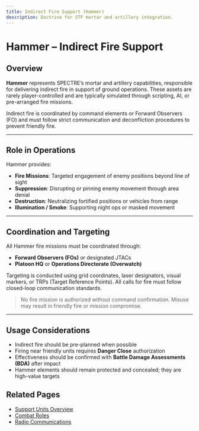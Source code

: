```yaml
---
title: Indirect Fire Support (Hammer)
description: Doctrine for STF mortar and artillery integration.
---
```


# Hammer – Indirect Fire Support

## Overview

**Hammer** represents SPECTRE’s mortar and artillery capabilities, responsible for delivering indirect fire in support of ground operations. These assets are rarely player-controlled and are typically simulated through scripting, AI, or pre-arranged fire missions.

Indirect fire is coordinated by command elements or Forward Observers (FO) and must follow strict communication and deconfliction procedures to prevent friendly fire.

---

## Role in Operations

Hammer provides:

- **Fire Missions**: Targeted engagement of enemy positions beyond line of sight
- **Suppression**: Disrupting or pinning enemy movement through area denial
- **Destruction**: Neutralizing fortified positions or vehicles from range
- **Illumination / Smoke**: Supporting night ops or masked movement

---

## Coordination and Targeting

All Hammer fire missions must be coordinated through:

- **Forward Observers (FOs)** or designated JTACs
- **Platoon HQ** or **Operations Directorate (Overwatch)**

Targeting is conducted using grid coordinates, laser designators, visual markers, or TRPs (Target Reference Points). All calls for fire must follow closed-loop communication standards.

> No fire mission is authorized without command confirmation. Misuse may result in friendly fire or mission compromise.

---

## Usage Considerations

- Indirect fire should be pre-planned when possible
- Firing near friendly units requires **Danger Close** authorization
- Effectiveness should be confirmed with **Battle Damage Assessments (BDA)** after impact
- Hammer elements should remain protected and concealed; they are high-value targets

## Related Pages

- [Support Units Overview](/sop/operational-structure/support-units)
- [Combat Roles](/sop/operational-structure/combat-roles)
- [Radio Communications](/sop/communications/radio-communications)
